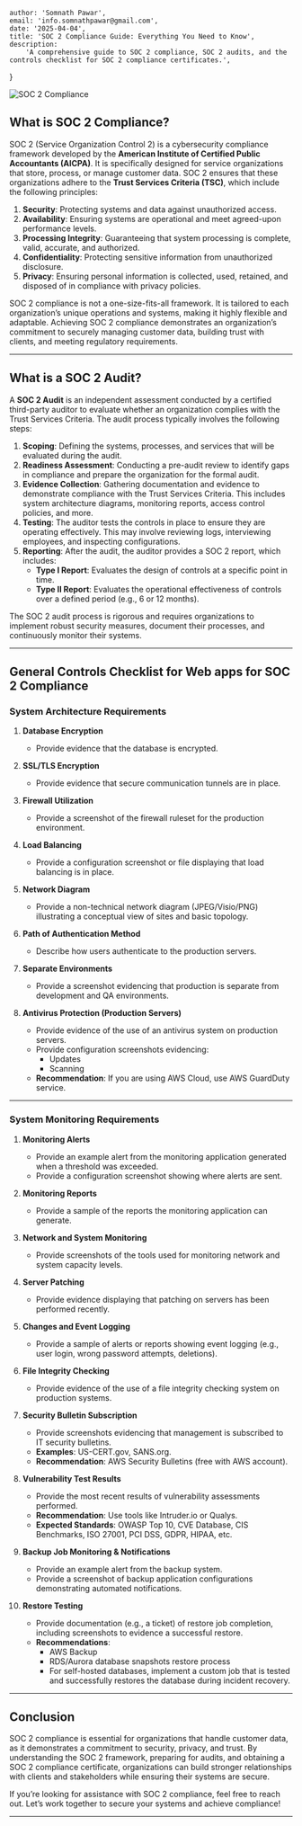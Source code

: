 
    author: 'Somnath Pawar',
    email: 'info.somnathpawar@gmail.com',
    date: '2025-04-04',
    title: 'SOC 2 Compliance Guide: Everything You Need to Know',
    description:
        'A comprehensive guide to SOC 2 compliance, SOC 2 audits, and the controls checklist for SOC 2 compliance certificates.',
}


<Image src={ImageSoc2Complaince} alt="SOC 2 Compliance"/>

## What is SOC 2 Compliance?

SOC 2 (Service Organization Control 2) is a cybersecurity compliance framework developed by the **American Institute of Certified Public Accountants (AICPA)**. It is specifically designed for service organizations that store, process, or manage customer data. SOC 2 ensures that these organizations adhere to the **Trust Services Criteria (TSC)**, which include the following principles:

1. **Security**: Protecting systems and data against unauthorized access.
2. **Availability**: Ensuring systems are operational and meet agreed-upon performance levels.
3. **Processing Integrity**: Guaranteeing that system processing is complete, valid, accurate, and authorized.
4. **Confidentiality**: Protecting sensitive information from unauthorized disclosure.
5. **Privacy**: Ensuring personal information is collected, used, retained, and disposed of in compliance with privacy policies.

SOC 2 compliance is not a one-size-fits-all framework. It is tailored to each organization’s unique operations and systems, making it highly flexible and adaptable. Achieving SOC 2 compliance demonstrates an organization’s commitment to securely managing customer data, building trust with clients, and meeting regulatory requirements.

---

## What is a SOC 2 Audit?

A **SOC 2 Audit** is an independent assessment conducted by a certified third-party auditor to evaluate whether an organization complies with the Trust Services Criteria. The audit process typically involves the following steps:

1. **Scoping**: Defining the systems, processes, and services that will be evaluated during the audit.
2. **Readiness Assessment**: Conducting a pre-audit review to identify gaps in compliance and prepare the organization for the formal audit.
3. **Evidence Collection**: Gathering documentation and evidence to demonstrate compliance with the Trust Services Criteria. This includes system architecture diagrams, monitoring reports, access control policies, and more.
4. **Testing**: The auditor tests the controls in place to ensure they are operating effectively. This may involve reviewing logs, interviewing employees, and inspecting configurations.
5. **Reporting**: After the audit, the auditor provides a SOC 2 report, which includes:
   - **Type I Report**: Evaluates the design of controls at a specific point in time.
   - **Type II Report**: Evaluates the operational effectiveness of controls over a defined period (e.g., 6 or 12 months).

The SOC 2 audit process is rigorous and requires organizations to implement robust security measures, document their processes, and continuously monitor their systems.

---

## General Controls Checklist for Web apps for SOC 2 Compliance

### **System Architecture Requirements**
1. **Database Encryption**  
   - Provide evidence that the database is encrypted.

2. **SSL/TLS Encryption**  
   - Provide evidence that secure communication tunnels are in place.

3. **Firewall Utilization**  
   - Provide a screenshot of the firewall ruleset for the production environment.

4. **Load Balancing**  
   - Provide a configuration screenshot or file displaying that load balancing is in place.

5. **Network Diagram**  
   - Provide a non-technical network diagram (JPEG/Visio/PNG) illustrating a conceptual view of sites and basic topology.

6. **Path of Authentication Method**  
   - Describe how users authenticate to the production servers.

7. **Separate Environments**  
   - Provide a screenshot evidencing that production is separate from development and QA environments.

8. **Antivirus Protection (Production Servers)**  
   - Provide evidence of the use of an antivirus system on production servers.  
   - Provide configuration screenshots evidencing:  
     - Updates  
     - Scanning  
   - **Recommendation**: If you are using AWS Cloud, use AWS GuardDuty service.

---

### **System Monitoring Requirements**
1. **Monitoring Alerts**  
   - Provide an example alert from the monitoring application generated when a threshold was exceeded.  
   - Provide a configuration screenshot showing where alerts are sent.

2. **Monitoring Reports**  
   - Provide a sample of the reports the monitoring application can generate.

3. **Network and System Monitoring**  
   - Provide screenshots of the tools used for monitoring network and system capacity levels.

4. **Server Patching**  
   - Provide evidence displaying that patching on servers has been performed recently.

5. **Changes and Event Logging**  
   - Provide a sample of alerts or reports showing event logging (e.g., user login, wrong password attempts, deletions).

6. **File Integrity Checking**  
   - Provide evidence of the use of a file integrity checking system on production systems.

7. **Security Bulletin Subscription**  
   - Provide screenshots evidencing that management is subscribed to IT security bulletins.  
   - **Examples**: US-CERT.gov, SANS.org.  
   - **Recommendation**: AWS Security Bulletins (free with AWS account).

8. **Vulnerability Test Results**  
   - Provide the most recent results of vulnerability assessments performed.  
   - **Recommendation**: Use tools like Intruder.io or Qualys.  
   - **Expected Standards**: OWASP Top 10, CVE Database, CIS Benchmarks, ISO 27001, PCI DSS, GDPR, HIPAA, etc.

9. **Backup Job Monitoring & Notifications**  
   - Provide an example alert from the backup system.  
   - Provide a screenshot of backup application configurations demonstrating automated notifications.

10. **Restore Testing**  
    - Provide documentation (e.g., a ticket) of restore job completion, including screenshots to evidence a successful restore.  
    - **Recommendations**:  
      - AWS Backup  
      - RDS/Aurora database snapshots restore process  
      - For self-hosted databases, implement a custom job that is tested and successfully restores the database during incident recovery.

---

## Conclusion

SOC 2 compliance is essential for organizations that handle customer data, as it demonstrates a commitment to security, privacy, and trust. By understanding the SOC 2 framework, preparing for audits, and obtaining a SOC 2 compliance certificate, organizations can build stronger relationships with clients and stakeholders while ensuring their systems are secure.

If you’re looking for assistance with SOC 2 compliance, feel free to reach out. Let’s work together to secure your systems and achieve compliance!

---